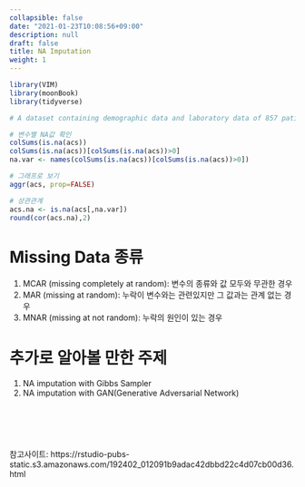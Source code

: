 ```yaml
---
collapsible: false
date: "2021-01-23T10:08:56+09:00"
description: null
draft: false
title: NA Imputation
weight: 1
---
```


```r
library(VIM)
library(moonBook)
library(tidyverse)
```

```r
# A dataset containing demographic data and laboratory data of 857 patients with acute coronary syndrome(ACS).

# 변수별 NA값 확인
colSums(is.na(acs))
colSums(is.na(acs))[colSums(is.na(acs))>0]
na.var <- names(colSums(is.na(acs))[colSums(is.na(acs))>0])

# 그래프로 보기
aggr(acs, prop=FALSE) 

# 상관관계
acs.na <- is.na(acs[,na.var])
round(cor(acs.na),2)
```


# Missing Data 종류
1. MCAR (missing completely at random): 변수의 종류와 값 모두와 무관한 경우
2. MAR (missing at random): 누락이 변수와는 관련있지만 그 값과는 관계 없는 경우
3. MNAR (missing at not random): 누락의 원인이 있는 경우

# 추가로 알아볼 만한 주제
1. NA imputation with Gibbs Sampler
2. NA imputation with GAN(Generative Adversarial Network)

<br>
---
<br> 
참고사이트: https://rstudio-pubs-static.s3.amazonaws.com/192402_012091b9adac42dbbd22c4d07cb00d36.html

